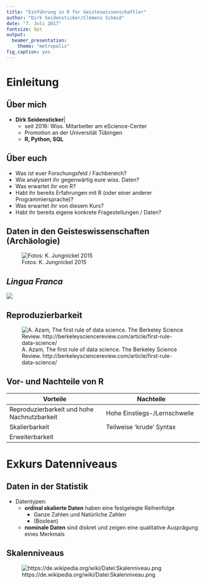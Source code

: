 ```yaml
---
title: "Einführung in R für Geisteswissenschaftler"
author: "Dirk Seidensticker/Clemens Schmid"
date: "7. Juli 2017"
fontsize: 9pt
output:
  beamer_presentation:
    theme: "metropolis"
fig_caption: yes
---
```




# Einleitung

## Über mich

* **Dirk Seidensticker**|
    * seit 2016: Wiss. Mitarbeiter am eScience-Center
    * Promotion an der Universität Tübingen
    * **R, Python, SQL**

## Über euch

* Was ist euer Forschungsfeld / Fachbereich?
* Wie analysiert ihr gegenwärtig eure wiss. Daten?
* Was erwartet ihr von R?
* Habt ihr bereits Erfahrungen mit R (oder einer anderer Programmiersprache)?
* Was erwartet ihr von diesem Kurs?
* Habt ihr bereits eigene konkrete Fragestellungen / Daten?

## Daten in den Geisteswissenschaften (Archäologie)

![Fotos: K. Jungnickel 2015](../img/motivation01.png)

## *Lingua Franca*

![](../img/Mizumoto2015.jpg)


## Reproduzierbarkeit

![A. Azam, The first rule of data science. The Berkeley Science Review. http://berkeleysciencereview.com/article/first-rule-data-science/](http://i0.wp.com/sciencereview.berkeley.edu/wp-content/uploads/2014/04/spring_2014_azam_05.jpg)

## Vor- und Nachteile von R

|**Vorteile**|**Nachteile**|
|------------------------------------|------------------------------------|
|Reproduzierbarkeit und hohe Nachnutzbarkeit|Hohe Einstiegs-/Lernschwelle|
|Skalierbarkeit|Teilweise 'krude' Syntax|
|Erweiterbarkeit||



# Exkurs Datenniveaus

## Daten in der Statistik

* Datentypen:
    * **ordinal skalierte Daten** haben eine festgelegte Reihenfolge
        * Ganze Zahlen und Natürliche Zahlen
        * (Boolean)
    * **nominale Daten** sind diskret und zeigen eine qualitative Ausprägung eines Merkmals


## Skalenniveaus

![https://de.wikipedia.org/wiki/Datei:Skalenniveau.png](https://upload.wikimedia.org/wikipedia/commons/e/e3/Skalenniveau.png)